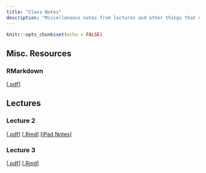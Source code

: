 ```yaml
---
title: "Class Notes"
description: "Miscellaneous notes from lectures and other things that might be useful!"
---
```


```r
knitr::opts_chunk$set(echo = FALSE)
```

## Misc. Resources

### RMarkdown
[[.pdf](files/class-notes/cheatsheets/rmarkdown-cheatsheet.pdf)]

## Lectures

### Lecture 2
[[.pdf](files/class-notes/lecture 2/lecture2.pdf)] [[.Rmd](files/class-notes/lecture 2/lecture2.Rmd)]
[[iPad Notes](files/class-notes/lecture 2/Lecture 2 Notes.pdf)]

### Lecture 3
[[.pdf](files/class-notes/lecture 3/lecture3.pdf)] [[.Rmd](files/class-notes/lecture 3/lecture3.Rmd)]

